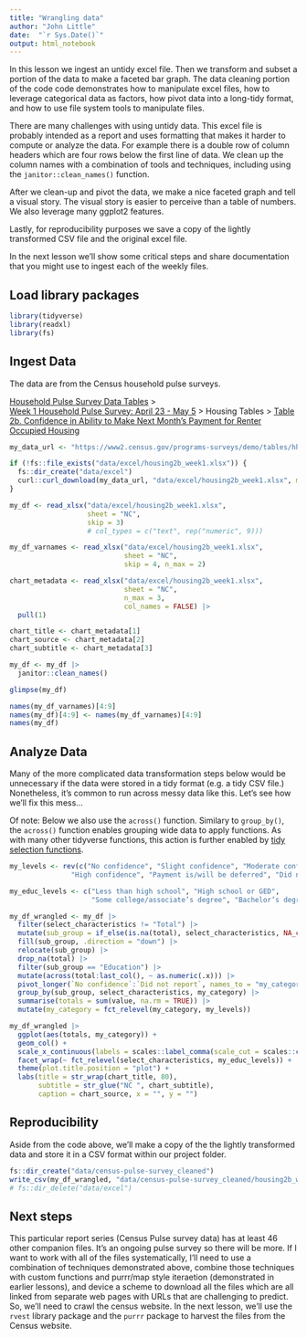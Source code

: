 ```yaml
---
title: "Wrangling data"
author: "John Little"
date:  "`r Sys.Date()`"
output: html_notebook
---
```


In this lesson we ingest an untidy excel file.  Then we transform and subset a portion of the data to make a faceted bar graph.  The data cleaning portion of the code code demonstrates how to manipulate excel files, how to leverage categorical data as factors, how pivot data into a long-tidy format, and how to use file system tools to manipulate files.

There are many challenges with using untidy data.  This excel file is probably intended as a report and uses formatting that makes it harder to compute or analyze the data.  For example there is a double row of column headers which are four rows below the first line of data.  We clean up the column names with a combination of tools and techniques, including using the `janitor::clean_names()` function.

After we clean-up and pivot the data, we make a nice faceted graph and tell a visual story.  The visual story is easier to perceive than a table of numbers.  We also leverage many ggplot2 features.

Lastly, for reproducibility purposes we save a copy of the lightly transformed CSV file and the original excel file.

In the next lesson we'll show some critical steps and share documentation that you might use to ingest each of the weekly files.  

## Load library packages

```r
library(tidyverse)
library(readxl)
library(fs)
```
## Ingest Data

The data are from the Census household pulse surveys.

[Household Pulse Survey Data Tables]("https://www.census.gov/programs-surveys/household-pulse-survey/data.html") >   
[Week 1 Household Pulse Survey: April 23 - May 5]("https://www.census.gov/data/tables/2020/demo/hhp/hhp1.html") > Housing Tables > [Table 2b. Confidence in Ability to Make Next Month's Payment for Renter Occupied Housing]("https://www2.census.gov/programs-surveys/demo/tables/hhp/2020/wk1/housing2b_week1.xlsx")  


```r
my_data_url <- "https://www2.census.gov/programs-surveys/demo/tables/hhp/2020/wk1/housing2b_week1.xlsx"

if (!fs::file_exists("data/excel/housing2b_week1.xlsx")) {
  fs::dir_create("data/excel")
  curl::curl_download(my_data_url, "data/excel/housing2b_week1.xlsx", mode = "wb")
}

my_df <- read_xlsx("data/excel/housing2b_week1.xlsx", 
                   sheet = "NC",
                   skip = 3)
                   # col_types = c("text", rep("numeric", 9)))

my_df_varnames <- read_xlsx("data/excel/housing2b_week1.xlsx", 
                            sheet = "NC",
                            skip = 4, n_max = 2)

chart_metadata <- read_xlsx("data/excel/housing2b_week1.xlsx", 
                            sheet = "NC",
                            n_max = 3,
                            col_names = FALSE) |> 
  pull(1)

chart_title <- chart_metadata[1]
chart_source <- chart_metadata[2]
chart_subtitle <- chart_metadata[3]

my_df <- my_df |>
  janitor::clean_names()

glimpse(my_df)

names(my_df_varnames)[4:9]
names(my_df)[4:9] <- names(my_df_varnames)[4:9]  
names(my_df)
```
## Analyze Data

Many of the more complicated data transformation steps below would be unnecessary if the data were stored in a tidy format (e.g. a tidy CSV file.)  Nonetheless, it's common to run across messy data like this.  Let's see how we'll fix this mess...

Of note:  Below we also use the `across()` function.  Similary to `group_by()`, the `across()` function enables grouping wide data to apply functions.  As with many other tidyverse functions, this action is further enabled by [tidy selection functions](https://dplyr.tidyverse.org/reference/dplyr_tidy_select.html).

```r
my_levels <- rev(c("No confidence",	"Slight confidence", "Moderate confidence", 
               "High confidence", "Payment is/will be deferred", "Did not report"))

my_educ_levels <- c("Less than high school", "High school or GED", 
                    "Some college/associate’s degree", "Bachelor’s degree or higher")

my_df_wrangled <- my_df |> 
  filter(select_characteristics != "Total") |> 
  mutate(sub_group = if_else(is.na(total), select_characteristics, NA_character_)) |> 
  fill(sub_group, .direction = "down") |> 
  relocate(sub_group) |> 
  drop_na(total) |> 
  filter(sub_group == "Education") |> 
  mutate(across(total:last_col(), ~ as.numeric(.x))) |> 
  pivot_longer(`No confidence`:`Did not report`, names_to = "my_category") |>
  group_by(sub_group, select_characteristics, my_category) |> 
  summarise(totals = sum(value, na.rm = TRUE)) |> 
  mutate(my_category = fct_relevel(my_category, my_levels))

my_df_wrangled |>
  ggplot(aes(totals, my_category)) +
  geom_col() +
  scale_x_continuous(labels = scales::label_comma(scale_cut = scales::cut_short_scale())) +  
  facet_wrap(~ fct_relevel(select_characteristics, my_educ_levels)) +
  theme(plot.title.position = "plot") +
  labs(title = str_wrap(chart_title, 80), 
       subtitle = str_glue("NC ", chart_subtitle),
       caption = chart_source, x = "", y = "")
```
## Reproducibility

Aside from the code above, we'll make a copy of the the lightly transformed data and store it in a CSV format within our project folder.

```r
fs::dir_create("data/census-pulse-survey_cleaned")
write_csv(my_df_wrangled, "data/census-pulse-survey_cleaned/housing2b_week1.csv")
# fs::dir_delete("data/excel")
```

## Next steps

This particular report series (Census Pulse survey data) has at least 46 other companion files.  It's an ongoing pulse survey so there will be more.  If I want to work with all of the files systematically, I'll need to use a combination of techniques demonstrated above, combine those techniques with custom functions and purrr/map style iteraetion (demonstrated in earlier lessons), and device a scheme to download all the files which are all linked from separate web pages with URLs that are challenging to predict.  So, we'll need to crawl the census website.  In the next lesson, we'll use the `rvest` library package and the `purrr` package to harvest the files from the Census website.    